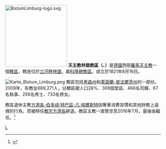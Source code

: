 {{otheruses|林堡 (消歧义)}}
{{Infobox Roman Catholic diocese 
|jurisdiction     = 教區
|name             = 林堡
 |latin           = Dioecesis Limburgensis
 |image           = Limburg an der Lahn-Dom vom Domplatz von Suedwesten-20140404.jpg
 |caption         = 聖喬治主教座堂
 |location        = [[德國|德國]] 
|territory        =
|population       = 669,271 
|rite             = [[罗马礼|罗马礼]]
|patron           = [[聖喬治|聖喬治]]
|province         = 科隆
|established      = 1821年
|cathedral        = [[聖喬治主教座堂_(林堡)|聖喬治主教座堂]]
|co-cathedral     = 
|leadership       = 主教 
|website          = http://www.bistumlimburg.de/
|patriarch        = 
|metropolitan     =
|ordinary         = {{link-en|喬治·貝青|Georg Bätzing}}
|coadjutor archbishop = 
|coadjutor bishop = 
|auxiliary        =  
|emeritus         = [[方濟各·伯多祿·特巴茲-凡·埃爾斯特|方濟各·伯多祿·特巴茲-凡·埃爾斯特]] 
}}
[[File:BistumLimburg-logo.svg|200px]]
'''天主教林堡教區（{{lang-la|Dioecesis Limburgensis}}、{{lang-de|Bistum Limburg}}）'''是[[德國|德國]]西部[[羅馬天主教|羅馬天主教]]一個[[教區|教區]]，教座位於[[兰河畔林堡|兰河畔林堡]]。屬[[天主教科隆總教區|科隆總教區]]。成立於1821年8月16日。

[[File:Karte_Bistum_Limburg.png|thumb]]
教區包括[[黑森州|黑森州]]和[[萊茵蘭-普法爾茨州|萊茵蘭-普法爾茨州]]的一部份。2008年，有教友669,271人，佔轄區總人口28%、308個堂區、466名司鐸、67名執事、256名修士、733名修女。

教區退休主教[[方濟各-伯多祿·特巴茲-凡·埃爾斯特|方濟各-伯多祿·特巴茲-凡·埃爾斯特]]因奢華消費習慣和其他財務上違規的行為，而被時任[[教宗方濟各|教宗方濟各]]辭退。教區主教一直懸空至2016年7月，最後由{{link-en|喬治·貝青|Georg Bätzing}}繼任。<ref>{{cite news|url=https://www.zeit.de/gesellschaft/zeitgeschehen/2016-07/bistum-limburg-papst-franziskus-vatikan-bischof-georg-baetzing|title=Georg Bätzing folgt auf Tebartz-van Elst|publisher=Zeit Online|language=de|date=2016-07-01|accessdate=2018-12-02|archivedate=2018-12-02|archiveurl=https://web.archive.org/web/20181202062313/https://www.zeit.de/gesellschaft/zeitgeschehen/2016-07/bistum-limburg-papst-franziskus-vatikan-bischof-georg-baetzing|9=|dead-url=no}}</ref>

{{德國天主教教區}}

[[Category:德國天主教教區|L]]